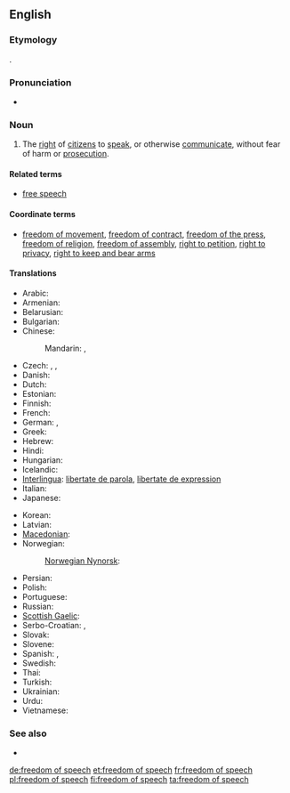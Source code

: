 ==English==

===Etymology===
{{compound|freedom|of|speech}}.

===Pronunciation===
* {{IPA|/fɹiː.dəm.əv.spiːtʃ/}}

===Noun===
{{en-noun|-}}

# The [[right]] of [[citizen]]s to [[speak]], or otherwise [[communicate]], without fear of harm or [[prosecution]].

====Related terms====
* [[free speech]]

====Coordinate terms====
* [[freedom of movement]], [[freedom of contract]], [[freedom of the press]], [[freedom of religion]], [[freedom of assembly]], [[right to petition]], [[right to privacy]], [[right to keep and bear arms]]

====Translations====
{{trans-top|right to speak without fear of harm}}
* Arabic: {{t|ar|حرية التعبير|f|tr=Hurriyyat al-ta3biir}}
* Armenian: {{t-|hy|խոսքի ազատություն|tr=xosk’i azatut’yun}}
* Belarusian: {{t|be|свабода слова|f|tr=svabóda slóva|xs=Belarusian}}
* Bulgarian: {{t|bg|свобода на слово|f|tr=svoboda na slovo}}
* Chinese:
*: Mandarin: {{t-|cmn|言論自由|sc=Hani}}, {{t-|cmn|言论自由|tr=yánlùnzìyóu|sc=Hani}}
* Czech: {{t-|cs|svoboda slova|f}}, {{t|cs|svoboda projevu|f}}, {{t|cs|svoboda vyjadřování|f}}
* Danish: {{t-|da|ytringsfrihed}}
* Dutch: {{t|nl|vrijheid van meningsuiting|f}}
* Estonian: {{t-|et|sõnavabadus}}
* Finnish: {{t+|fi|sananvapaus}}
* French: {{t+|fr|liberté d'expression|f}}
* German: {{t|de|freie Meinungsäußerung|f}}, {{t-|de|Redefreiheit|f}}
* Greek: {{t|el|ελευθερία έκφρασης|f|tr=elefthería ékfrasis}}
* Hebrew: {{t|he|חופש הביטוי}}
* Hindi: {{t|hi|अभिव्यक्ति की स्वतंत्रता|tr=abhivyakti kī svatantratā|xs=Hindi}}
* Hungarian: {{t-|hu|szólásszabadság}}
* Icelandic: {{t|is|málfrelsi|n}}
* [[Interlingua]]: [[libertate de parola]], [[libertate de expression]]
* Italian: {{t|it|libertà di parola|f}}
* Japanese: {{t|ja|言論の自由|tr=げんろんのじゆう, genron-no jiyū}} <!-- [[表現の自由]]?-->
{{trans-mid}}
* Korean: {{t|ko|표현의 자유|tr=pyohyeon jayu|sc=Hang}}
* Latvian: {{t|lv|vārda brīvība|f|xs=Latvian}}
* [[Macedonian]]: {{t|mk|слобода на говор|f|tr=sloboda na govor}}
* Norwegian: {{t-|no|ytringsfrihet|m|f}}
*: [[Norwegian Nynorsk]]: {{t|nn|ytringsfridom|xs=Norwegian Nynorsk}}
* Persian: {{t-|fa|آزادی بیان|tr=âzâdi-ye bayân|xs=Persian}}
* Polish: {{t|pl|wolność słowa|f}}
* Portuguese: {{t|pt|liberdade de expressão|f}}
* Russian: {{t-|ru|свобода слова|f|tr=svobóda slóva}}
* [[Scottish Gaelic]]: {{t-|gd|saorsa cainnte|f|xs=Scottish Gaelic}}
* Serbo-Croatian: {{t|sh|слобода говора|f|sc=Cyrl|xs=Serbo-Croatian}}, {{t|sh|sloboda govora|f|xs=Serbo-Croatian}}
* Slovak: {{t|sk|sloboda slova|f}}
* Slovene: {{t|sl|svoboda govora|f}}
* Spanish: {{t|es|libertad de palabra|f}}, {{t|es|libertad de expresión|f}}
* Swedish: {{t+|sv|yttrandefrihet}}
* Thai: {{t|th|เสรีภาพในการพูด}}
* Turkish: {{t|tr|ifade özgürlüğü}}
* Ukrainian: {{t-|uk|свобода слова|f|tr=svobóda slóva|xs=Ukrainian}}
* Urdu: {{t|ur|آزادی گفتار|xs=Urdu}}
* Vietnamese: {{t|vi|tự do ngôn luận|xs=Vietnamese}}
{{trans-bottom}}

===See also===
* {{pedia}}
[[de:freedom of speech]]
[[et:freedom of speech]]
[[fr:freedom of speech]]
[[pl:freedom of speech]]
[[fi:freedom of speech]]
[[ta:freedom of speech]]